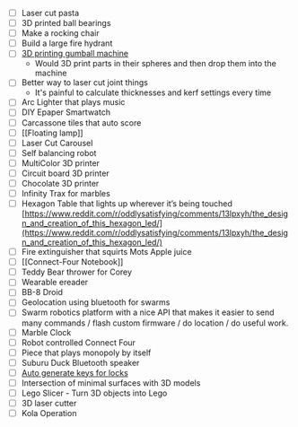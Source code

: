 - [ ] Laser cut pasta
- [ ] 3D printed ball bearings
- [ ] Make a rocking chair
- [ ] Build a large fire hydrant
- [ ] [3D printing gumball machine](https://www.digitalharbor.org/2016/01/3d-print-dispensing-gumball-machine/)
    - Would 3D print parts in their spheres and then drop them into the machine
- [ ] Better way to laser cut joint things
    - It's painful to calculate thicknesses and kerf settings every time
- [ ] Arc Lighter that plays music
- [ ] DIY Epaper Smartwatch
- [ ] Carcassone tiles that auto score
- [ ] [[Floating lamp]]
- [ ] Laser Cut Carousel
- [ ] Self balancing robot
- [ ] MultiColor 3D printer
- [ ] Circuit board 3D printer
- [ ] Chocolate 3D printer
- [ ] Infinity Trax for marbles
- [ ] Hexagon Table that lights up wherever it’s being touched [https://www.reddit.com/r/oddlysatisfying/comments/13lpxyh/the_design_and_creation_of_this_hexagon_led/](https://www.reddit.com/r/oddlysatisfying/comments/13lpxyh/the_design_and_creation_of_this_hexagon_led/)
- [ ] Fire extinguisher that squirts Mots Apple juice
- [ ] [[Connect-Four Notebook]]
- [ ] Teddy Bear thrower for Corey
- [ ] Wearable ereader
- [ ] BB-8 Droid
- [ ] Geolocation using bluetooth for swarms
- [ ] Swarm robotics platform with a nice API that makes it easier to send many commands / flash custom firmware / do location / do useful work.
- [ ] Marble Clock
- [ ] Robot controlled Connect Four
- [ ] Piece that plays monopoly by itself
- [ ] Suburu Duck Bluetooth speaker
- [ ] [Auto generate keys for locks](https://www.usenix.org/system/files/conference/woot15/woot15-paper-burgess.pdf)
- [ ] Intersection of minimal surfaces with 3D models
- [ ] Lego Slicer - Turn 3D objects into Lego 
- [ ] 3D laser cutter
- [ ] Kola Operation